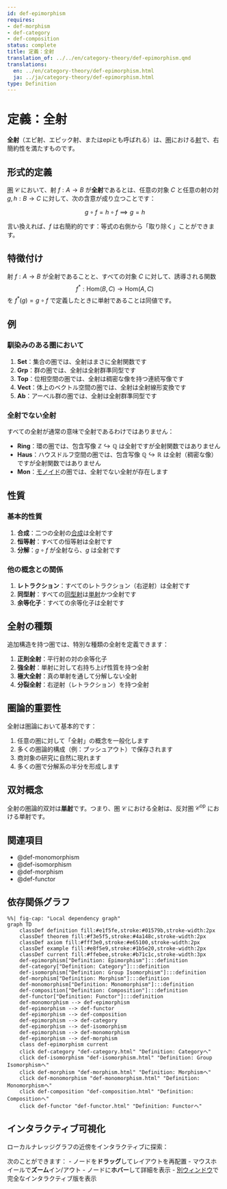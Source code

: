 ```yaml
---
id: def-epimorphism
requires:
- def-morphism
- def-category
- def-composition
status: complete
title: 定義：全射
translation_of: ../../en/category-theory/def-epimorphism.qmd
translations:
  en: ../en/category-theory/def-epimorphism.html
  ja: ../ja/category-theory/def-epimorphism.html
type: Definition
---
```


# 定義：全射 {#def-epimorphism}

**全射**（エピ射、エピック射、またはepiとも呼ばれる）は、[圏](def-category.qmd)における[射](def-morphism.qmd)で、右簡約性を満たすものです。

## 形式的定義

[圏](def-category.qmd) $\mathcal{C}$ において、射 $f: A \to B$ が**全射**であるとは、任意の対象 $C$ と任意の射の対 $g, h: B \to C$ に対して、次の含意が成り立つことです：

$$g \circ f = h \circ f \implies g = h$$

言い換えれば、$f$ は右簡約的です：等式の右側から「取り除く」ことができます。

## 特徴付け

射 $f: A \to B$ が全射であることと、すべての対象 $C$ に対して、誘導される関数
$$f^*: \text{Hom}(B, C) \to \text{Hom}(A, C)$$
を $f^*(g) = g \circ f$ で定義したときに単射であることは同値です。

## 例

### 馴染みのある圏において

1. **Set**：集合の圏では、全射はまさに全射関数です
2. **Grp**：群の圏では、全射は全射群準同型です
3. **Top**：位相空間の圏では、全射は稠密な像を持つ連続写像です
4. **Vect**：体上のベクトル空間の圏では、全射は全射線形変換です
5. **Ab**：アーベル群の圏では、全射は全射群準同型です

### 全射でない全射

すべての全射が通常の意味で全射であるわけではありません：

- **Ring**：環の圏では、包含写像 $\mathbb{Z} \hookrightarrow \mathbb{Q}$ は全射ですが全射関数ではありません
- **Haus**：ハウスドルフ空間の圏では、包含写像 $\mathbb{Q} \hookrightarrow \mathbb{R}$ は全射（稠密な像）ですが全射関数ではありません
- **Mon**：[モノイド](../algebra/def-monoid.qmd)の圏では、全射でない全射が存在します

## 性質

### 基本的性質

1. **合成**：二つの全射の[合成](def-composition.qmd)は全射です
2. **恒等射**：すべての恒等射は全射です
3. **分解**：$g \circ f$ が全射なら、$g$ は全射です

### 他の概念との関係

1. **レトラクション**：すべてのレトラクション（右逆射）は全射です
2. **同型射**：すべての[同型射](def-isomorphism.qmd)は[単射](def-monomorphism.qmd)かつ全射です
3. **余等化子**：すべての余等化子は全射です

## 全射の種類

追加構造を持つ圏では、特別な種類の全射を定義できます：

1. **正則全射**：平行射の対の余等化子
2. **強全射**：単射に対して右持ち上げ性質を持つ全射
3. **極大全射**：真の単射を通して分解しない全射
4. **分裂全射**：右逆射（レトラクション）を持つ全射

## 圏論的重要性

全射は圏論において基本的です：

1. 任意の圏に対して「全射」の概念を一般化します
2. 多くの圏論的構成（例：プッシュアウト）で保存されます
3. 商対象の研究に自然に現れます
4. 多くの圏で分解系の半分を形成します

## 双対概念

全射の圏論的双対は**[単射](def-monomorphism.qmd)**です。つまり、圏 $\mathcal{C}$ における全射は、反対圏 $\mathcal{C}^{\text{op}}$ における単射です。

## 関連項目

- @def-monomorphism
- @def-isomorphism
- @def-morphism
- @def-functor

## 依存関係グラフ

```mermaid
%%| fig-cap: "Local dependency graph"
graph TD
    classDef definition fill:#e1f5fe,stroke:#01579b,stroke-width:2px
    classDef theorem fill:#f3e5f5,stroke:#4a148c,stroke-width:2px
    classDef axiom fill:#fff3e0,stroke:#e65100,stroke-width:2px
    classDef example fill:#e8f5e9,stroke:#1b5e20,stroke-width:2px
    classDef current fill:#ffebee,stroke:#b71c1c,stroke-width:3px
    def-epimorphism["Definition: Epimorphism"]:::definition
    def-category["Definition: Category"]:::definition
    def-isomorphism["Definition: Group Isomorphism"]:::definition
    def-morphism["Definition: Morphism"]:::definition
    def-monomorphism["Definition: Monomorphism"]:::definition
    def-composition["Definition: Composition"]:::definition
    def-functor["Definition: Functor"]:::definition
    def-monomorphism --> def-epimorphism
    def-epimorphism --> def-functor
    def-epimorphism --> def-composition
    def-epimorphism --> def-category
    def-epimorphism --> def-isomorphism
    def-epimorphism --> def-monomorphism
    def-epimorphism --> def-morphism
    class def-epimorphism current
    click def-category "def-category.html" "Definition: Categoryへ"
    click def-isomorphism "def-isomorphism.html" "Definition: Group Isomorphismへ"
    click def-morphism "def-morphism.html" "Definition: Morphismへ"
    click def-monomorphism "def-monomorphism.html" "Definition: Monomorphismへ"
    click def-composition "def-composition.html" "Definition: Compositionへ"
    click def-functor "def-functor.html" "Definition: Functorへ"
```

## インタラクティブ可視化

ローカルナレッジグラフの近傍をインタラクティブに探索：

::: {.graph-viz data-id="def-epimorphism" data-width="700" data-height="500"}
:::

次のことができます：
- ノードを**ドラッグ**してレイアウトを再配置
- マウスホイールで**ズーム**イン/アウト
- ノードに**ホバー**して詳細を表示
- [別ウィンドウ](../../output/interactive/def-epimorphism.html){target="_blank"}で完全なインタラクティブ版を表示
